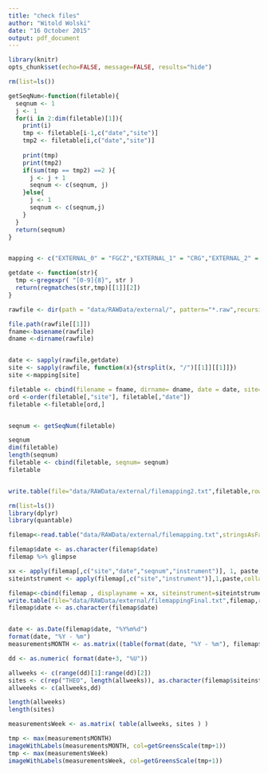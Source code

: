 ```yaml
---
title: "check files"
author: "Witold Wolski"
date: "16 October 2015"
output: pdf_document
---
```




```r
library(knitr)
opts_chunk$set(echo=FALSE, message=FALSE, results="hide")

```

```r
rm(list=ls())

getSeqNum<-function(filetable){
  seqnum <- 1
  j <- 1
  for(i in 2:dim(filetable)[1]){
    print(i)
    tmp <- filetable[i-1,c("date","site")]
    tmp2 <- filetable[i,c("date","site")]
    
    print(tmp)
    print(tmp2)
    if(sum(tmp == tmp2) ==2 ){
      j <- j + 1
      seqnum <- c(seqnum, j)
    }else{
      j <- 1
      seqnum <- c(seqnum,j)
    }
  }
  return(seqnum)
}


mapping <- c("EXTERNAL_0" = "FGCZ","EXTERNAL_1" = "CRG","EXTERNAL_2" = "VIB" ,"EXTERNAL_3" = "MPI","EXTERNAL_4" = "IMP" )

getdate <- function(str){
  tmp <-gregexpr( "[0-9]{8}", str )
  return(regmatches(str,tmp)[[1]][2])
}

rawfile <- dir(path = "data/RAWData/external/", pattern="*.raw",recursive = T)

file.path(rawfile[[1]])
fname<-basename(rawfile)
dname <-dirname(rawfile)


date <- sapply(rawfile,getdate)
site <- sapply(rawfile, function(x){strsplit(x, "/")[[1]][[1]]})
site <-mapping[site]

filetable <- cbind(filename = fname, dirname= dname, date = date, site=site)
ord <-order(filetable[,"site"], filetable[,"date"])
filetable <-filetable[ord,]


seqnum <- getSeqNum(filetable)

seqnum
dim(filetable)
length(seqnum)
filetable <- cbind(filetable, seqnum= seqnum)
filetable


write.table(file="data/RAWData/external/filemapping2.txt",filetable,row.names = F, quote = F)

```

```r
rm(list=ls())
library(dplyr)
library(quantable)

filemap<-read.table("data/RAWData/external/filemapping.txt",stringsAsFactors = FALSE, header=TRUE,sep=" ")

filemap$date <- as.character(filemap$date)
filemap %>% glimpse

xx <- apply(filemap[,c("site","date","seqnum","instrument")], 1, paste,collapse = "_")
siteintstrument <- apply(filemap[,c("site","instrument")],1,paste,collapse="_")

filemap<-cbind(filemap , displayname = xx, siteinstrument=siteintstrument)
write.table(file="data/RAWData/external/filemappingFinal.txt",filemap,row.names = F, quote = F)
filemap$date <- as.character(filemap$date)


date <- as.Date(filemap$date, "%Y%m%d")
format(date, "%Y - %m")
measurementsMONTH <- as.matrix((table(format(date, "%Y - %m"), filemap$siteinstrument)))

dd <- as.numeric( format(date+3, "%U"))

allweeks <- c(range(dd)[1]:range(dd)[2])
sites <- c(rep("THEO", length(allweeks)), as.character(filemap$siteinstrument))
allweeks <- c(allweeks,dd)

length(allweeks)
length(sites)

measurementsWeek <- as.matrix( table(allweeks, sites ) )

tmp <- max(measurementsMONTH)
imageWithLabels(measurementsMONTH, col=getGreensScale(tmp+1))
tmp <- max(measurementsWeek)
imageWithLabels(measurementsWeek, col=getGreensScale(tmp+1))


```


